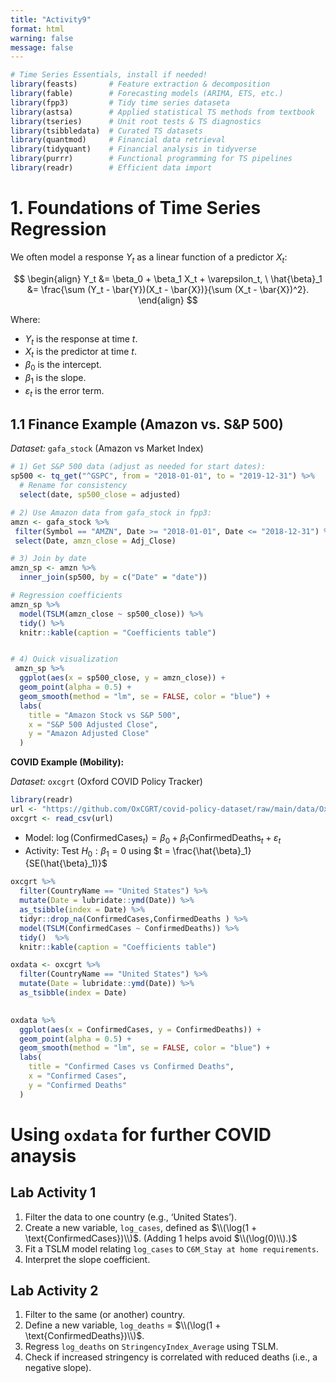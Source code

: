 ```yaml
---
title: "Activity9"
format: html
warning: false
message: false
---
```


```r
# Time Series Essentials, install if needed!
library(feasts)       # Feature extraction & decomposition
library(fable)        # Forecasting models (ARIMA, ETS, etc.)
library(fpp3)         # Tidy time series dataseta
library(astsa)        # Applied statistical TS methods from textbook
library(tseries)      # Unit root tests & TS diagnostics
library(tsibbledata)  # Curated TS datasets
library(quantmod)     # Financial data retrieval
library(tidyquant)    # Financial analysis in tidyverse
library(purrr)        # Functional programming for TS pipelines
library(readr)        # Efficient data import
```



# 1. Foundations of Time Series Regression

We often model a response $Y_t$ as a linear function of a predictor $X_t$:

$$
\begin{align}
Y_t &= \beta_0 + \beta_1 X_t + \varepsilon_t, \
\hat{\beta}_1 &= \frac{\sum (Y_t - \bar{Y})(X_t - \bar{X})}{\sum (X_t - \bar{X})^2}.
\end{align}
$$

Where:

- $Y_t$ is the response at time $t$.
- $X_t$ is the predictor at time $t$.
- $\beta_0$ is the intercept.
- $\beta_1$ is the slope.
- $\varepsilon_t$ is the error term.

## 1.1 Finance Example (Amazon vs. S&P 500)

*Dataset:* `gafa_stock` (Amazon vs Market Index)  

```r
# 1) Get S&P 500 data (adjust as needed for start dates):
sp500 <- tq_get("^GSPC", from = "2018-01-01", to = "2019-12-31") %>%
  # Rename for consistency
  select(date, sp500_close = adjusted)

# 2) Use Amazon data from gafa_stock in fpp3:
amzn <- gafa_stock %>%
 filter(Symbol == "AMZN", Date >= "2018-01-01", Date <= "2018-12-31") %>%
 select(Date, amzn_close = Adj_Close)

# 3) Join by date
amzn_sp <- amzn %>%
  inner_join(sp500, by = c("Date" = "date")) 

# Regression coefficients
amzn_sp %>% 
  model(TSLM(amzn_close ~ sp500_close)) %>% 
  tidy() %>% 
  knitr::kable(caption = "Coefficients table")


# 4) Quick visualization
 amzn_sp %>%
  ggplot(aes(x = sp500_close, y = amzn_close)) +
  geom_point(alpha = 0.5) +
  geom_smooth(method = "lm", se = FALSE, color = "blue") +
  labs(
    title = "Amazon Stock vs S&P 500",
    x = "S&P 500 Adjusted Close",
    y = "Amazon Adjusted Close"
  )

```

**COVID Example (Mobility):**  

*Dataset:* `oxcgrt` (Oxford COVID Policy Tracker)  

```r
library(readr)
url <- "https://github.com/OxCGRT/covid-policy-dataset/raw/main/data/OxCGRT_compact_national_v1.csv"
oxcgrt <- read_csv(url)
```


- Model: $\log(\text{ConfirmedCases}_t) = \beta_0 + \beta_1\text{ConfirmedDeaths}_t + \varepsilon_t$  
- Activity: Test $H_0: \beta_1=0$ using $t = \frac{\hat{\beta}_1}{SE(\hat{\beta}_1)}$  

```r
oxcgrt %>% 
  filter(CountryName == "United States") %>% 
  mutate(Date = lubridate::ymd(Date)) %>% 
  as_tsibble(index = Date) %>% 
  tidyr::drop_na(ConfirmedCases,ConfirmedDeaths ) %>% 
  model(TSLM(ConfirmedCases ~ ConfirmedDeaths)) %>% 
  tidy()  %>% 
  knitr::kable(caption = "Coefficients table")
```


```r
oxdata <- oxcgrt %>% 
  filter(CountryName == "United States") %>% 
  mutate(Date = lubridate::ymd(Date)) %>% 
  as_tsibble(index = Date) 
  

oxdata %>% 
  ggplot(aes(x = ConfirmedCases, y = ConfirmedDeaths)) +
  geom_point(alpha = 0.5) +
  geom_smooth(method = "lm", se = FALSE, color = "blue") +
  labs(
    title = "Confirmed Cases vs Confirmed Deaths",
    x = "Confirmed Cases",
    y = "Confirmed Deaths"
  )
```


#  Using `oxdata` for further COVID anaysis

## Lab Activity 1

1. Filter the data to one country (e.g., 'United States').
2. Create a new variable, `log_cases`, defined as $\\(\log(1 + \text{ConfirmedCases})\\)$. 
   (Adding 1 helps avoid $\\(\log(0)\\).)$
3. Fit a TSLM model relating `log_cases` to `C6M_Stay at home requirements`.
4. Interpret the slope coefficient.

<!--

### Solution

```r
# Filter & transform
exercise1_data <- oxcgrt %>%
  filter(CountryName == 'United States') %>%
  mutate(
    Date = ymd(Date),
    log_cases = log(1 + ConfirmedCases)
  ) %>%
  as_tsibble(index = Date) %>%
  drop_na(log_cases, `C6M_Stay at home requirements`)

# Fit TSLM
ex1_model <- exercise1_data %>%
  model(tslm_ex1 = TSLM(log_cases ~ `C6M_Stay at home requirements`))

# Summaries
ex1_model %>% tidy(tslm_ex1) %>% knitr::kable()
ex1_model %>% glance(tslm_ex1) %>% knitr::kable()
```

-->


## Lab Activity 2

1. Filter to the same (or another) country.
2. Define a new variable, `log_deaths` = $\\(\log(1 + \text{ConfirmedDeaths})\\)$.
3. Regress `log_deaths` on `StringencyIndex_Average` using TSLM.
4. Check if increased stringency is correlated with reduced deaths (i.e., a negative slope).

<!--

### Solution

```r
# Filter & transform
exercise2_data <- oxcgrt %>%
  filter(CountryName == 'United States') %>%
  mutate(
    Date = ymd(Date),
    log_deaths = log(1 + ConfirmedDeaths)
  ) %>%
  as_tsibble(index = Date) %>%
  drop_na(log_deaths, StringencyIndex_Average)

# Fit TSLM
ex2_model <- exercise2_data %>%
  model(tslm_ex2 = TSLM(log_deaths ~ StringencyIndex_Average))

# Summaries
ex2_model %>% tidy(tslm_ex2)  %>% knitr::kable()
ex2_model %>% glance(tslm_ex2)  %>% knitr::kable()
```


-->

